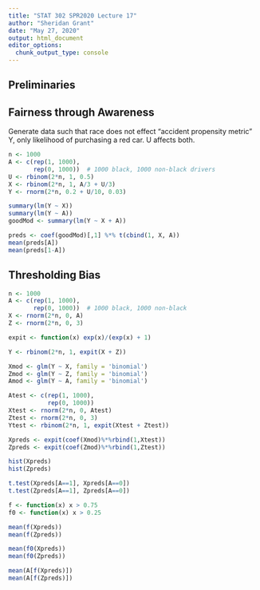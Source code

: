 ```yaml
---
title: "STAT 302 SPR2020 Lecture 17"
author: "Sheridan Grant"
date: "May 27, 2020"
output: html_document
editor_options: 
  chunk_output_type: console
---
```


## Preliminaries

## Fairness through Awareness

Generate data such that race does not effect "accident propensity metric" Y, only likelihood of purchasing a red car. U affects both.
```r
n <- 1000
A <- c(rep(1, 1000),
       rep(0, 1000))  # 1000 black, 1000 non-black drivers
U <- rbinom(2*n, 1, 0.5)
X <- rbinom(2*n, 1, A/3 + U/3)
Y <- rnorm(2*n, 0.2 + U/10, 0.03)

summary(lm(Y ~ X))
summary(lm(Y ~ A))
goodMod <- summary(lm(Y ~ X + A))

preds <- coef(goodMod)[,1] %*% t(cbind(1, X, A))
mean(preds[A])
mean(preds[1-A])
```

## Thresholding Bias

```r
n <- 1000
A <- c(rep(1, 1000),
       rep(0, 1000))  # 1000 black, 1000 non-black
X <- rnorm(2*n, 0, A)
Z <- rnorm(2*n, 0, 3)

expit <- function(x) exp(x)/(exp(x) + 1)

Y <- rbinom(2*n, 1, expit(X + Z))

Xmod <- glm(Y ~ X, family = 'binomial')
Zmod <- glm(Y ~ Z, family = 'binomial')
Amod <- glm(Y ~ A, family = 'binomial')

Atest <- c(rep(1, 1000),
           rep(0, 1000))
Xtest <- rnorm(2*n, 0, Atest)
Ztest <- rnorm(2*n, 0, 3)
Ytest <- rbinom(2*n, 1, expit(Xtest + Ztest))

Xpreds <- expit(coef(Xmod)%*%rbind(1,Xtest))
Zpreds <- expit(coef(Zmod)%*%rbind(1,Ztest))

hist(Xpreds)
hist(Zpreds)

t.test(Xpreds[A==1], Xpreds[A==0])
t.test(Zpreds[A==1], Zpreds[A==0])

f <- function(x) x > 0.75
f0 <- function(x) x > 0.25

mean(f(Xpreds))
mean(f(Zpreds))

mean(f0(Xpreds))
mean(f0(Zpreds))

mean(A[f(Xpreds)])
mean(A[f(Zpreds)])
```

